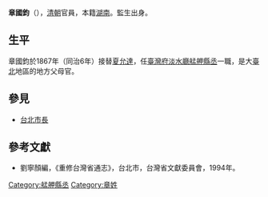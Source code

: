 '''章國鈞'''（{{bd|？||？||}}），[[清朝|清朝]]官員，本籍[[湖南|湖南]]。監生出身。

== 生平 ==
章國鈞於1867年（同治6年）接替[[夏允達|夏允達]]，任[[臺灣府淡水廳艋舺縣丞|臺灣府淡水廳艋舺縣丞]]一職，是大[[臺北|臺北]]地區的地方父母官。

==參見==
*[[台北市長|台北市長]]

==參考文獻==
*劉寧顏編，《重修台灣省通志》，台北市，台灣省文獻委員會，1994年。

{{start box}}
{{s-off}}
{{s-before|[[夏允達|夏允達]]}}
{{s-title|[[艋舺|艋舺]][[縣丞|縣丞]]|1867年上任}}
{{s-after|[[李守諧|李守諧]]}}
{{end box}}

[[Category:艋舺縣丞|Category:艋舺縣丞]]
[[Category:章姓|Category:章姓]]